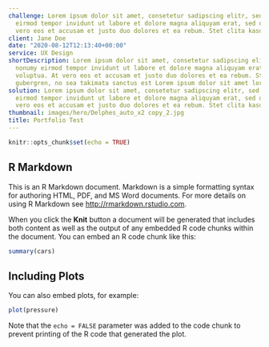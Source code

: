 ```yaml
---
challenge: Lorem ipsum dolor sit amet, consetetur sadipscing elitr, sed diam nonumy
  eirmod tempor invidunt ut labore et dolore magna aliquyam erat, sed diam voluptua
  vero eos et accusam et justo duo dolores et ea rebum. Stet clita kasd gubergren.
client: Jane Doe
date: "2020-08-12T12:13:40+00:00"
service: UX Design
shortDescription: Lorem ipsum dolor sit amet, consetetur sadipscing elitr, sed diam
  nonumy eirmod tempor invidunt ut labore et dolore magna aliquyam erat, sed diam
  voluptua. At vero eos et accusam et justo duo dolores et ea rebum. Stet clita kasd
  gubergren, no sea takimata sanctus est Lorem ipsum dolor sit amet lorem ipsum dolor.
solution: Lorem ipsum dolor sit amet, consetetur sadipscing elitr, sed diam nonumy
  eirmod tempor invidunt ut labore et dolore magna aliquyam erat, sed diam voluptua
  vero eos et accusam et justo duo dolores et ea rebum. Stet clita kasd gubergren.
thumbnail: images/hero/Delphes_auto_x2 copy_2.jpg
title: Portfolio Test
---
```



```r
knitr::opts_chunk$set(echo = TRUE)
```

## R Markdown

This is an R Markdown document. Markdown is a simple formatting syntax for authoring HTML, PDF, and MS Word documents. For more details on using R Markdown see <http://rmarkdown.rstudio.com>.

When you click the **Knit** button a document will be generated that includes both content as well as the output of any embedded R code chunks within the document. You can embed an R code chunk like this:

```r
summary(cars)
```

## Including Plots

You can also embed plots, for example:

```r
plot(pressure)
```

Note that the `echo = FALSE` parameter was added to the code chunk to prevent printing of the R code that generated the plot.
